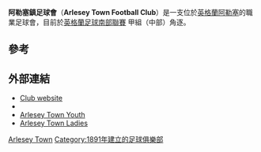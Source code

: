 {{noteTA|G1=足球|G2=FAcup
|1=zh-hans:阿勒塞镇; zh-tw:阿勒塞鎮;zh-hk:阿尼斯城;
}}
{{Infobox football club
| clubname = 阿勒塞鎮足球會
| image    = <!-- 檔案不存在 [[File:Arlesey_Town_F.C._logo.png|200px]] ，可從英文維基百科取得 -->
| fullname = Arlesey Town Football Club
| nickname = The Blues
| founded  = {{start date and age|1891}}
| ground   = [[阿勒塞|阿勒塞]]Hitchin Road
| capacity = 2,920 (150座位)<ref name=NLCD>Mike Williams & Tony Williams (2012) ''Non-League Club Directory 2013'', p444 ISBN 978-1-869833-77-0</ref>
| chairman = John Morrell
| manager  = Zema Abbey、Nathan Abbey
| league   = {{English football updater|ArleseyT}}
| season   = {{English football updater|ArleseyT2}}
| position = {{English football updater|ArleseyT3}}
| pattern_la1=_whiteborder|pattern_b1=_navysides|pattern_ra1=_whiteborder
| leftarm1=000080|body1=80DFFF|rightarm1=000080|shorts1=000080|socks1=000080|
| pattern_la2=|pattern_b2=_blacksides|pattern_ra2=
| leftarm2=000000|body2=FF0000|rightarm2=000000|shorts2=000000|socks2=000000|
}}

'''阿勒塞鎮足球會'''（'''Arlesey Town Football Club'''）是一支位於[[英格蘭|英格蘭]][[阿勒塞|阿勒塞]]的職業足球會，目前於[[英格蘭足球南部聯賽|英格蘭足球南部聯賽]] 甲組（中部）角逐。

== 參考 ==
{{Reflist}}

== 外部連結 ==
{{Commons category|Arlesey Town FC}}
*[http://www.arleseytownfc.com/ Club website] {{Wayback|url=http://www.arleseytownfc.com/ |date=20200804000938 }}
*{{twitter|ArleseyTownFC}}
*[https://web.archive.org/web/20141218161834/http://atyfc.co.uk/ Arlesey Town Youth]
*[https://web.archive.org/web/20130925200426/http://www.atlfc.co.uk/ Arlesey Town Ladies]

[[Category:貝德福德郡足球俱樂部|Arlesey Town]]
[[Category:1891年建立的足球俱樂部|Category:1891年建立的足球俱樂部]]